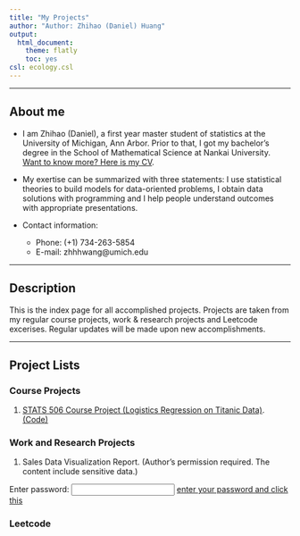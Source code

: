 ```yaml
---
title: "My Projects"
author: "Author: Zhihao (Daniel) Huang"
output:
  html_document:
    theme: flatly
    toc: yes
csl: ecology.csl
---
```


--------------

## About me

* I am Zhihao (Daniel), a first year master student of statistics at the University of Michigan, Ann Arbor. Prior to that, I got my bachelor's degree in the School of Mathematical Science at Nankai University. [Want to know more? Here is my CV](Zhihao_Huang_Resume.pdf). 

* My exertise can be summarized with three statements: I use statistical theories to build models for data-oriented problems, I obtain data solutions with programming and I help people understand outcomes with appropriate presentations. 

* Contact information:
    + Phone: (+1) 734-263-5854
    + E-mail: zhhhwang@umich.edu 
    
----------

## Description

This is the index page for all accomplished projects. Projects are taken from my regular course projects, work & research projects and Leetcode excerises. Regular updates will be made upon new accomplishments. 

----------

## Project Lists {.tabset}

### Course Projects

1. [STATS 506 Course Project (Logistics Regression on Titanic Data)](STATS506_Group_Project.html). [(Code)](STATS506_Course_Project)

### Work and Research Projects

1. Sales Data Visualization Report. (Author's permission required. The content include sensitive data.) 

Enter password: <input id='password' type='text'  />
<a href="20170430.html" onclick="javascript:return validatePass()">enter your password and click this</a>
<script>
function validatePass(){
    if(document.getElementById('password').value == '0427'){
        return true;
    }else{
        alert('wrong password!!');
        return false;
    }
}
</script>



### Leetcode
